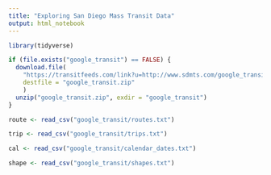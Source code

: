 ```yaml
---
title: "Exploring San Diego Mass Transit Data"
output: html_notebook
---
```


```r
library(tidyverse)
```

```r
if (file.exists("google_transit") == FALSE) {
  download.file(
    "https://transitfeeds.com/link?u=http://www.sdmts.com/google_transit_files/google_transit.zip",
    destfile = "google_transit.zip"
    )
  unzip("google_transit.zip", exdir = "google_transit")
}
```

```r
route <- read_csv("google_transit/routes.txt")
```

```r
trip <- read_csv("google_transit/trips.txt")
```

```r
cal <- read_csv("google_transit/calendar_dates.txt")
```

```r
shape <- read_csv("google_transit/shapes.txt")
```